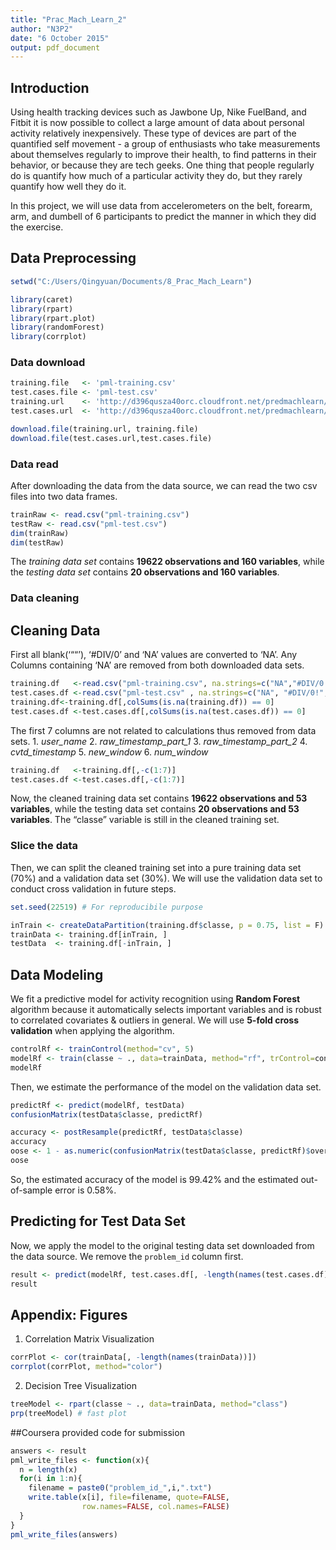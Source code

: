 ```yaml
---
title: "Prac_Mach_Learn_2"
author: "N3P2"
date: "6 October 2015"
output: pdf_document
---
```


## Introduction  
Using health tracking devices such as Jawbone Up, Nike FuelBand, and Fitbit it is now possible to collect a large amount of data about personal activity relatively inexpensively. These type of devices are part of the quantified self movement - a group of enthusiasts who take measurements about themselves regularly to improve their health, to find patterns in their behavior, or because they are tech geeks. One thing that people regularly do is quantify how much of a particular activity they do, but they rarely quantify how well they do it.  

In this project, we will use data from accelerometers on the belt, forearm, arm, and dumbell of 6 participants to predict the manner in which they did the exercise.  

## Data Preprocessing  
```r
setwd("C:/Users/Qingyuan/Documents/8_Prac_Mach_Learn")
```

```r
library(caret)
library(rpart)
library(rpart.plot)
library(randomForest)
library(corrplot)
```

### Data download
```r
training.file   <- 'pml-training.csv'
test.cases.file <- 'pml-test.csv'
training.url    <- 'http://d396qusza40orc.cloudfront.net/predmachlearn/pml-training.csv'
test.cases.url  <- 'http://d396qusza40orc.cloudfront.net/predmachlearn/pml-testing.csv'

download.file(training.url, training.file)
download.file(test.cases.url,test.cases.file)
```  

### Data read
After downloading the data from the data source, we can read the two csv files into two data frames.  


```r
trainRaw <- read.csv("pml-training.csv")
testRaw <- read.csv("pml-test.csv")
dim(trainRaw)
dim(testRaw)
```
The *training data set* contains **19622 observations and 160 variables**, while the *testing data set* contains **20 observations and 160 variables**. 

### Data cleaning
## Cleaning Data
First all blank('""'), '#DIV/0' and 'NA' values are converted to 'NA'.
Any Columns containing 'NA' are removed from both downloaded data sets.
```r
training.df   <-read.csv("pml-training.csv", na.strings=c("NA","#DIV/0!", ""))
test.cases.df <-read.csv("pml-test.csv" , na.strings=c("NA", "#DIV/0!", ""))
training.df<-training.df[,colSums(is.na(training.df)) == 0]
test.cases.df <-test.cases.df[,colSums(is.na(test.cases.df)) == 0]
```

The first 7 columns are not related to calculations thus removed from data sets.
1. *user_name*
2. *raw_timestamp_part_1*
3. *raw_timestamp_part_2*
4. *cvtd_timestamp*
5. *new_window*
6. *num_window* 
```r
training.df   <-training.df[,-c(1:7)]
test.cases.df <-test.cases.df[,-c(1:7)]
```
Now, the cleaned training data set contains **19622 observations and 53 variables**, while the testing data set contains **20 observations and 53 variables**. The "classe" variable is still in the cleaned training set.

### Slice the data
Then, we can split the cleaned training set into a pure training data set (70%) and a validation data set (30%). We will use the validation data set to conduct cross validation in future steps.  
```r
set.seed(22519) # For reproducibile purpose

inTrain <- createDataPartition(training.df$classe, p = 0.75, list = F)
trainData <- training.df[inTrain, ]
testData  <- training.df[-inTrain, ]
```

## Data Modeling
We fit a predictive model for activity recognition using **Random Forest** algorithm because it automatically selects important variables and is robust to correlated covariates & outliers in general. We will use **5-fold cross validation** when applying the algorithm.  
```r
controlRf <- trainControl(method="cv", 5)
modelRf <- train(classe ~ ., data=trainData, method="rf", trControl=controlRf, ntree=250)
modelRf
```
Then, we estimate the performance of the model on the validation data set.  
```r
predictRf <- predict(modelRf, testData)
confusionMatrix(testData$classe, predictRf)
```

```r
accuracy <- postResample(predictRf, testData$classe)
accuracy
oose <- 1 - as.numeric(confusionMatrix(testData$classe, predictRf)$overall[1])
oose
```
So, the estimated accuracy of the model is 99.42% and the estimated out-of-sample error is 0.58%.

## Predicting for Test Data Set
Now, we apply the model to the original testing data set downloaded from the data source. We remove the `problem_id` column first.  
```r
result <- predict(modelRf, test.cases.df[, -length(names(test.cases.df))])
result
```  

## Appendix: Figures
1. Correlation Matrix Visualization  
```r
corrPlot <- cor(trainData[, -length(names(trainData))])
corrplot(corrPlot, method="color")
```
2. Decision Tree Visualization
```r
treeModel <- rpart(classe ~ ., data=trainData, method="class")
prp(treeModel) # fast plot
```

##Coursera provided code for submission
```r
answers <- result
pml_write_files <- function(x){
  n = length(x)
  for(i in 1:n){
    filename = paste0("problem_id_",i,".txt")
    write.table(x[i], file=filename, quote=FALSE,
                row.names=FALSE, col.names=FALSE)
  }
}
pml_write_files(answers)
```